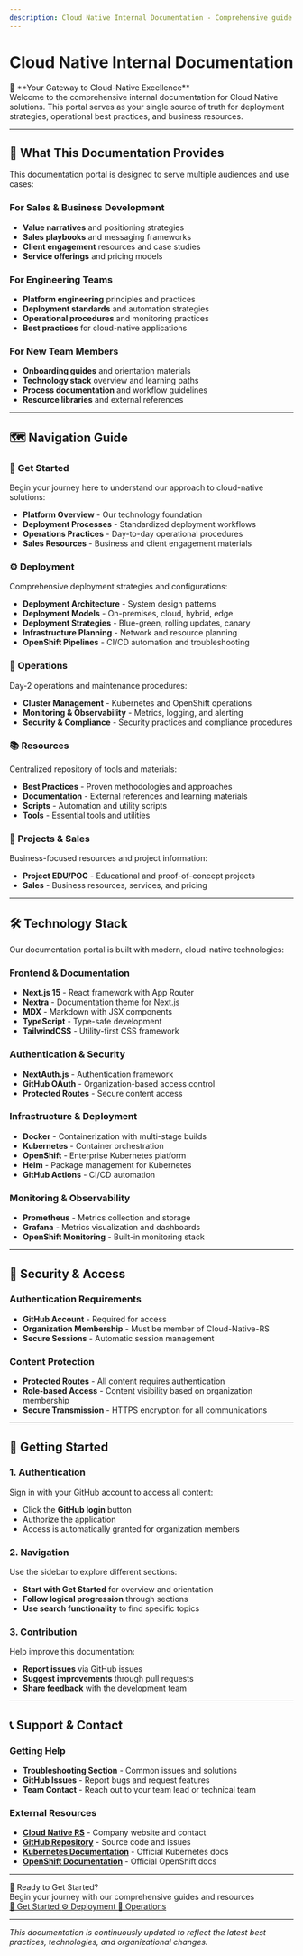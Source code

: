 ```yaml
---
description: Cloud Native Internal Documentation - Comprehensive guide for cloud-native solutions, deployment, operations, and resources
---
```


# Cloud Native Internal Documentation

<div style={{textAlign: 'center', marginBottom: '2rem'}}>
  <div style={{fontSize: '1.5rem', color: '#6b7280', marginBottom: '1rem'}}>
    🚀 **Your Gateway to Cloud-Native Excellence**
  </div>
  <div style={{fontSize: '1.1rem', color: '#374151', maxWidth: '800px', margin: '0 auto'}}>
    Welcome to the comprehensive internal documentation for Cloud Native solutions. 
    This portal serves as your single source of truth for deployment strategies, 
    operational best practices, and business resources.
  </div>
</div>

---

## 🎯 **What This Documentation Provides**

This documentation portal is designed to serve multiple audiences and use cases:

### **For Sales & Business Development**
- **Value narratives** and positioning strategies
- **Sales playbooks** and messaging frameworks
- **Client engagement** resources and case studies
- **Service offerings** and pricing models

### **For Engineering Teams**
- **Platform engineering** principles and practices
- **Deployment standards** and automation strategies
- **Operational procedures** and monitoring practices
- **Best practices** for cloud-native applications

### **For New Team Members**
- **Onboarding guides** and orientation materials
- **Technology stack** overview and learning paths
- **Process documentation** and workflow guidelines
- **Resource libraries** and external references

---

## 🗺️ **Navigation Guide**

### **🚀 Get Started**
Begin your journey here to understand our approach to cloud-native solutions:
- **Platform Overview** - Our technology foundation
- **Deployment Processes** - Standardized deployment workflows
- **Operations Practices** - Day-to-day operational procedures
- **Sales Resources** - Business and client engagement materials

### **⚙️ Deployment**
Comprehensive deployment strategies and configurations:
- **Deployment Architecture** - System design patterns
- **Deployment Models** - On-premises, cloud, hybrid, edge
- **Deployment Strategies** - Blue-green, rolling updates, canary
- **Infrastructure Planning** - Network and resource planning
- **OpenShift Pipelines** - CI/CD automation and troubleshooting

### **🔧 Operations**
Day-2 operations and maintenance procedures:
- **Cluster Management** - Kubernetes and OpenShift operations
- **Monitoring & Observability** - Metrics, logging, and alerting
- **Security & Compliance** - Security practices and compliance procedures

### **📚 Resources**
Centralized repository of tools and materials:
- **Best Practices** - Proven methodologies and approaches
- **Documentation** - External references and learning materials
- **Scripts** - Automation and utility scripts
- **Tools** - Essential tools and utilities

### **💼 Projects & Sales**
Business-focused resources and project information:
- **Project EDU/POC** - Educational and proof-of-concept projects
- **Sales** - Business resources, services, and pricing

---

## 🛠️ **Technology Stack**

Our documentation portal is built with modern, cloud-native technologies:

### **Frontend & Documentation**
- **Next.js 15** - React framework with App Router
- **Nextra** - Documentation theme for Next.js
- **MDX** - Markdown with JSX components
- **TypeScript** - Type-safe development
- **TailwindCSS** - Utility-first CSS framework

### **Authentication & Security**
- **NextAuth.js** - Authentication framework
- **GitHub OAuth** - Organization-based access control
- **Protected Routes** - Secure content access

### **Infrastructure & Deployment**
- **Docker** - Containerization with multi-stage builds
- **Kubernetes** - Container orchestration
- **OpenShift** - Enterprise Kubernetes platform
- **Helm** - Package management for Kubernetes
- **GitHub Actions** - CI/CD automation

### **Monitoring & Observability**
- **Prometheus** - Metrics collection and storage
- **Grafana** - Metrics visualization and dashboards
- **OpenShift Monitoring** - Built-in monitoring stack

---

## 🔐 **Security & Access**

### **Authentication Requirements**
- **GitHub Account** - Required for access
- **Organization Membership** - Must be member of Cloud-Native-RS
- **Secure Sessions** - Automatic session management

### **Content Protection**
- **Protected Routes** - All content requires authentication
- **Role-based Access** - Content visibility based on organization membership
- **Secure Transmission** - HTTPS encryption for all communications

---

## 🚀 **Getting Started**

### **1. Authentication**
Sign in with your GitHub account to access all content:
- Click the **GitHub login** button
- Authorize the application
- Access is automatically granted for organization members

### **2. Navigation**
Use the sidebar to explore different sections:
- **Start with Get Started** for overview and orientation
- **Follow logical progression** through sections
- **Use search functionality** to find specific topics

### **3. Contribution**
Help improve this documentation:
- **Report issues** via GitHub issues
- **Suggest improvements** through pull requests
- **Share feedback** with the development team

---

## 📞 **Support & Contact**

### **Getting Help**
- **Troubleshooting Section** - Common issues and solutions
- **GitHub Issues** - Report bugs and request features
- **Team Contact** - Reach out to your team lead or technical team

### **External Resources**
- **[Cloud Native RS](https://cloud-native.rs/contact)** - Company website and contact
- **[GitHub Repository](https://github.com/cloud-native-serbia)** - Source code and issues
- **[Kubernetes Documentation](https://kubernetes.io/docs/)** - Official Kubernetes docs
- **[OpenShift Documentation](https://docs.openshift.com/)** - Official OpenShift docs

---

<div style={{textAlign: 'center', marginTop: '3rem', padding: '2rem', backgroundColor: '#f9fafb', borderRadius: '0.5rem', border: '1px solid #e5e7eb'}}>
  <div style={{fontSize: '1.2rem', fontWeight: '600', marginBottom: '1rem', color: '#111827'}}>
    🎯 Ready to Get Started?
  </div>
  <div style={{color: '#6b7280', marginBottom: '1.5rem'}}>
    Begin your journey with our comprehensive guides and resources
  </div>
  <div style={{display: 'flex', gap: '1rem', justifyContent: 'center', flexWrap: 'wrap'}}>
    <a href="/get-started" style={{padding: '0.75rem 1.5rem', backgroundColor: '#111827', color: 'white', borderRadius: '0.375rem', textDecoration: 'none', fontWeight: '500'}}>
      🚀 Get Started
    </a>
    <a href="/deployment" style={{padding: '0.75rem 1.5rem', backgroundColor: '#374151', color: 'white', borderRadius: '0.375rem', textDecoration: 'none', fontWeight: '500'}}>
      ⚙️ Deployment
    </a>
    <a href="/operations" style={{padding: '0.75rem 1.5rem', backgroundColor: '#4b5563', color: 'white', borderRadius: '0.375rem', textDecoration: 'none', fontWeight: '500'}}>
      🔧 Operations
    </a>
  </div>
</div>

---

<div style={{textAlign: 'center', marginTop: '2rem', fontSize: '0.9rem', color: '#6b7280'}}>
  <em>This documentation is continuously updated to reflect the latest best practices, technologies, and organizational changes.</em>
</div>
